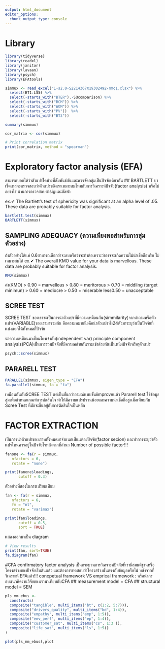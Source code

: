 ```yaml
---
output: html_document
editor_options: 
  chunk_output_type: console
---
```


# Library
```r
library(tidyverse)
library(readxl)
library(janitor)
library(lavaan)
library(psych)
library(EFAtools)
```

```r
simmux <- read_excel("1-s2.0-S2214367X19302492-mmc1.xlsx") %>%
  select(BT1:LS5) %>% 
  select(-starts_with("BTER"),-SQcomparison) %>%
  select(-starts_with("BCM")) %>%
  select(-starts_with("WOM")) %>%
  select(-starts_with("PV"))  %>%
  select(-starts_with("BT3"))
```

```r
summary(simmux)
```

```r
cor_matrix <- cor(simmux)

# Print correlation matrix
print(cor_matrix, method = "spearman")
```


# Exploratory factor analysis (EFA)
สามารถบอกได้ว่าตัวแปรใดบ้างที่สัมพันธ์กันและควรจัดกลุ่มเป็นปัจจัยเดียวกัน
## BARTLETT
บาเร็ตเทสจะตรวจสอบว่าตัวเเปรขอิงเราเหมาะสมไหมกับการวิเคราะห์ปัจจัย(factor analysis) หรือไม่อย่างไร
ผ่านการตรวจสอบค่าsigเเละอัลฟ่า

ex.✔ The Bartlett's test of sphericity was significant at an alpha level of .05.
  These data are probably suitable for factor analysis.
```r
bartlett.test(simmux)
BARTLETT(simmux)
```

## SAMPLING ADEQUACY (ความเพียงพอสำหรับการสุ่มตัวอย่าง)
ถ้าตัวอย่างได้เเค่ 0.6สามารถเลือกว่าจะลบหรือว่าจะทำต่อเพราะว่าอาจจะเกิดความไม่น่าเชื่อถือหรือ
ไม่เหมาะสมได้
ex.✔ The overall KMO value for your data is marvellous.
  These data are probably suitable for factor analysis.
```r
KMO(simmux)
```
ค่า(KMO)
> 0.90 = marvellous
> 0.80 = meritorous
> 0.70 = middling (target minimun)
> 0.60 = mediocre
> 0.50 = miserable
less0.50 = unacceptable


## SCREE TEST 
SCREE TEST ของเราจะเป็นการนำตัวเเปรที่มีความเหมือนกัน(simmilarity)จากคำถามหรือตัวเเปร(VARIABLE)ของเรามารวมกัน
อีกความหมายนึงคือนำตัวเเปรทั้ง24ตัวมาระบุว่าเป็นปัจจัยที่เเบ่งเเยกได้ทั้งหมดกี่ปัจจัย

นำความเหมือนมาเชื่อมโยงเข้ากับ(independent var)
principle component analysis(PCA)เป็นการรวมปัจจัยที่มีความคล้ายกันรวมเข้าด้วยกันเป็นหนึ่งปัจจัยหรือๅตัวเเปร
```r
psych::scree(simmux)
```

## PARARELL TEST
```r
PARALLEL(simmux, eigen_type = "EFA")
fa.parallel(simmux, fa = "fa")
```
เหมือนกันกับSCREE TEST เเต่เป็นขั้นกว่าอามณ์เเบบขั้นiimproveเเล้ว
Pararell test ใช้ข้อมูลสุ่มเพื่อกำหนดเกณฑ์การตัดสินใจ ทำให้มีความแปรปรวนน้อยและความน่าเชื่อถือสูงเมื่อเทียบกับ Scree Test ที่มักจะขึ้นอยู่กับการตัดสินใจเป็นหลัก


# FACTOR EXTRACTION
เป็นการนำตัวเเปรของเราหทั้งหมดมาจำเเนกเป็นเเต่ละปัจจัย(factor secion) 
เเละทำการระบุว่าตัวเเปรไหนควรอยู่ในปัจจัยไรหลังจากที่คำนว Number of possible factor!!!

```r
fanone <- fa(r = simmux,
   nfactors = 6,
   rotate = "none")

print(fanone$loadings,
      cutoff = 0.3)
```


ตัวอย่างที่สองในการเปรียบเทียบ
```r
fan <- fa(r = simmux,
   nfactors = 6,  
   fm = "ml",
   rotate = "varimax")

print(fan$loadings,
      cutoff = 0.5,
      sort = TRUE)
```

เเสดงออกมาเป็น diagram
```r
# View results
print(fan, sort=TRUE)
fa.diagram(fan)
```


#CFA confirmatory factor analysis
เป็นกระบวนการวิเคราะห์ปัจจัยที่เรามีสมมติฐานหรือโครงสร้างของปัจจัยเริ่มต้นแล้ว และต้องการทดสอบว่าโครงสร้างนั้นตรงกับข้อมูลหรือไม่ หลังจากที่วิเคราะห์ EFAเเล้ว!!!
concpetual framework VS emprical framework : หรือนำกรอบเเนวคิดงานวิจัยของเรามาเทียบกับCFA
## measurement model = CFA
## structural model  = SEM

```r
pls_mm_ebus <- 
  constructs(
  composite("tangible", multi_items("bt", c(1:2, 5:7))),
  composite("drivers_quality", multi_items("bd", 1:4)),
  composite("empathy", multi_items("emp", 1:5)),
  composite("env_perf", multi_items("ep", 1:4)),
  composite("customer_sat", multi_items("cs", 1:3 )),
  composite("life_sat", multi_items("ls", 1:5))
)

plot(pls_mm_ebus),plot
```




